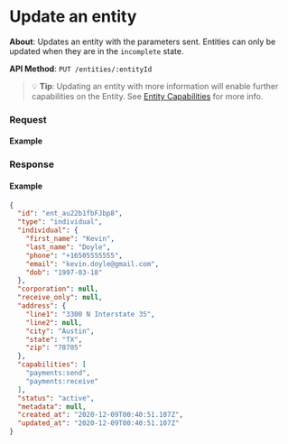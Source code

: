 
# Update an entity

**About**: Updates an entity with the parameters sent. Entities can only be updated when they are in the `incomplete` state.

**API Method**: `PUT /entities/:entityId`

> 💡️ **Tip**: Updating an entity with more information will enable further capabilities on the Entity. See [Entity Capabilities](../2.%20Entities/1-EntityObj.md#entity-capabilities) for more info.


### Request

#### Example
<EntitiesUpdate />

### Response

#### Example
```json
{
  "id": "ent_au22b1fbFJbp8",
  "type": "individual",
  "individual": {
    "first_name": "Kevin",
    "last_name": "Doyle",
    "phone": "+16505555555",
    "email": "kevin.doyle@gmail.com",
    "dob": "1997-03-18"
  },
  "corporation": null,
  "receive_only": null,
  "address": {
    "line1": "3300 N Interstate 35",
    "line2": null,
    "city": "Austin",
    "state": "TX",
    "zip": "78705"
  },
  "capabilities": [
    "payments:send",
    "payments:receive"
  ],
  "status": "active",
  "metadata": null,
  "created_at": "2020-12-09T00:40:51.107Z",
  "updated_at": "2020-12-09T00:40:51.107Z"
}
```
